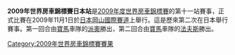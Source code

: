 {{Unreferenced|time=2012-03-19T09:40:36+00:00 }} 
 
'''2009年世界房車錦標賽日本站'''是[[2009年度世界房車錦標賽|2009年度世界房車錦標賽]]的第十一站賽事，正式比賽在2009年11月1日於[[日本|日本]][[岡山國際賽道|岡山國際賽道]]上舉行。這是歷來第二次在日本舉行賽事。第一回合由[[寶馬|寶馬]]車隊的[[派奧|派奧]]勝出，第二回合由[[寶馬|寶馬]]車隊的[[法夫斯|法夫斯]]勝出。

{{WTCC-stub}}

{{WTCC race
|Name_of_race=世界房車錦標賽日本站
|Year_of_race=2009
|Previous_race_in_season=[[2009年世界房車錦標賽意大利站|2009年世界房車錦標賽意大利站]]
|Next_race_in_season=[[2009年世界房車錦標賽澳門站|2009年世界房車錦標賽澳門站]]
|Previous_year's_race=[[2008年世界房車錦標賽日本站|2008年世界房車錦標賽日本站]]
|Next_year's_race=[[2010年世界房車錦標賽日本站|2010年世界房車錦標賽日本站]]
}}

[[Category:2009年世界房車錦標賽賽果|Category:2009年世界房車錦標賽賽果]]